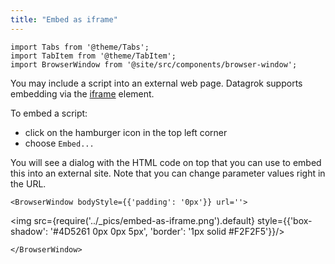 ```yaml
---
title: "Embed as iframe"
---
```


```mdx-code-block
import Tabs from '@theme/Tabs';
import TabItem from '@theme/TabItem';
import BrowserWindow from '@site/src/components/browser-window';
```

You may include a script into an external web page. Datagrok supports embedding 
via the [iframe](https://www.w3schools.com/tags/tag_iframe.ASP) element.

To embed a script:
- click on the hamburger icon in the top left corner
- choose `Embed...`

You will see a dialog with the HTML code on top that you can use to embed this into an external site.
Note that you can change parameter values right in the URL.

```mdx-code-block
<BrowserWindow bodyStyle={{'padding': '0px'}} url=''>
```

<div style={{'text-align': 'center'}}>

<img src={require('../_pics/embed-as-iframe.png').default}  style={{'box-shadow': '#4D5261 0px 0px 5px', 'border': '1px solid #F2F2F5'}}/>

</div>

```mdx-code-block
</BrowserWindow>
```
